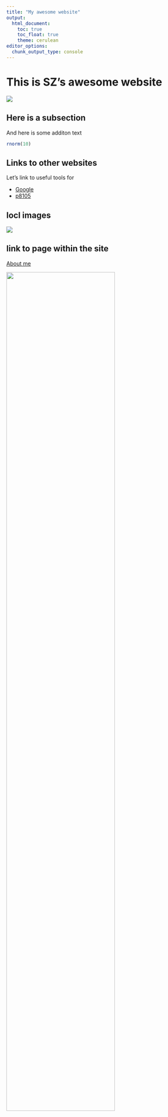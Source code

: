 ```yaml
---
title: "My awesome website"
output: 
  html_document:
    toc: true
    toc_float: true
    theme: cerulean
editor_options: 
  chunk_output_type: console
---
```


# This is SZ's awesome website

![](https://media.giphy.com/media/drXGoW1iudhKw/giphy.gif)
 
## Here is a subsection

And here is some additon text

```r
rnorm(10)
```


## Links to other websites

Let's link to useful tools for 

* [Google](https://www.google.com/)
* [p8105](https://p8105.com)

## locl images

![](images/ted.jpg)

## link to page within the site

[About me](website_template/about.html)

<img src="images/ted.jpg" style="width:75%">



